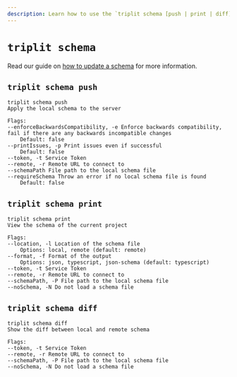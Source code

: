 ```yaml
---
description: Learn how to use the `triplit schema [push | print | diff]` commands to update or introspect the schema on a remote server.
---
```


# `triplit schema`

Read our guide on [how to update a schema](/schemas/updating) for more information.

## `triplit schema push`

```
triplit schema push
Apply the local schema to the server

Flags:
--enforceBackwardsCompatibility, -e Enforce backwards compatibility, fail if there are any backwards incompatible changes
    Default: false
--printIssues, -p Print issues even if successful
    Default: false
--token, -t Service Token
--remote, -r Remote URL to connect to
--schemaPath File path to the local schema file
--requireSchema Throw an error if no local schema file is found
    Default: false
```

## `triplit schema print`

```
triplit schema print
View the schema of the current project

Flags:
--location, -l Location of the schema file
    Options: local, remote (default: remote)
--format, -f Format of the output
    Options: json, typescript, json-schema (default: typescript)
--token, -t Service Token
--remote, -r Remote URL to connect to
--schemaPath, -P File path to the local schema file
--noSchema, -N Do not load a schema file
```

## `triplit schema diff`

```
triplit schema diff
Show the diff between local and remote schema

Flags:
--token, -t Service Token
--remote, -r Remote URL to connect to
--schemaPath, -P File path to the local schema file
--noSchema, -N Do not load a schema file
```
